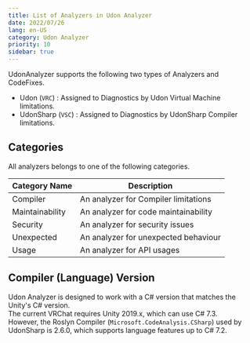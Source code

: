 ```yaml
---
title: List of Analyzers in Udon Analyzer
date: 2022/07/26
lang: en-US
category: Udon Analyzer
priority: 10
sidebar: true
---
```


UdonAnalyzer supports the following two types of Analyzers and CodeFixes.

- Udon (`VRC`) : Assigned to Diagnostics by Udon Virtual Machine limitations.
- UdonSharp (`VSC`) : Assigned to Diagnostics by UdonSharp Compiler limitations.

## Categories

All analyzers belongs to one of the following categories.

| Category Name   | Description                          |
| --------------- | ------------------------------------ |
| Compiler        | An analyzer for Compiler limitations |
| Maintainability | An analyzer for code maintainability |
| Security        | An analyzer for security issues      |
| Unexpected      | An analyzer for unexpected behaviour |
| Usage           | An analyzer for API usages           |

## Compiler (Language) Version

Udon Analyzer is designed to work with a C# version that matches the Unity's C# version.  
The current VRChat requires Unity 2019.x, which can use C# 7.3.  
However, the Roslyn Compiler (`Microsoft.CodeAnalysis.CSharp`) used by UdonSharp is 2.6.0, which supports language features up to C# 7.2.

